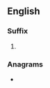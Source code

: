 {{also|logs|løgs}}
==English==

===Suffix===
{{head|en|noun plu
ral forms}}

# {{plural of|-log|lang=en}}

===Anagrams===
* {{anagrams|en|Glos|slog}}